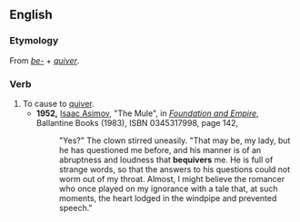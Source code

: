 ==English==
{{rfv}}

===Etymology===
From ''[[be-]]'' + ''[[quiver]]''.

===Verb===
{{en-verb}}

# To cause to [[quiver]].
#* '''1952,''' [[w:Isaac Asimov|Isaac Asimov]], "The Mule", in ''[[w:Foundation and Empire|Foundation and Empire]]'', Ballantine Books (1983), ISBN 0345317998, page 142,
#*:"Yes?" The clown stirred uneasily. "That may be, my lady, but he has questioned me before, and his manner is of an abruptness and loudness that '''bequivers''' me. He is full of strange words, so that the answers to his questions could not worm out of my throat. Almost, I might believe the romancer who once played on my ignorance with a tale that, at such moments, the heart lodged in the windpipe and prevented speech."